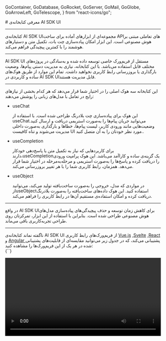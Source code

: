   GoContainer,
  GoDatabase,
  GoRocket,
  GoServer,
  GoMail,
  GoGlobe,
  GoArrowLeft,
  GoTelescope,
} from "react-icons/go";


<Layout>
<Head>
<title>مستندات AI SDK UI - لیارا</title>
<meta property="og:title" content="مستندات خدمات رایانش ابری لیارا" />
<meta property="og:description" content=" مستندات مربوط به آشنایی با AI SDK UI با سرویس هوش مصنوعی لیارا "  />
<meta property="og:image" content="https://media.liara.ir/logos/liara-poster.jpg" />
</Head>
# معرفی کتابخانه‌ی AI SDK UI
<hr className="mb-2" />
کتابخانه‌ی <Important>AI SDK UI</Important>مجموعه‌ای از ابزارهای آماده برای ساخت APIهای تعاملی مبتنی بر هوش مصنوعی است. این ابزار امکان پیاده‌سازی چت بات، تکمیل متن و دستیارهای هوشمند را با کمترین پیچیدگی فراهم می‌کند.
<hr className="mb-2" />
<Important>َAI SDK UI</Important> مستقل از فریم‌ورک خاصی توسعه داده شده و به‌سادگی در پروژه‌های مختلف قابل استفاده می‌باشد. با این کتابخانه، نیازی به مدیریت دستی پیام‌ها، وضعیت بارگذاری یا بروزرسانی رابط کاربری نخواهید داشت. تمام این موارد از طریق هوک‌های ساده و کاربردی در<Important>
 AI SDK UI</Important>قابل مدیریت هستند.
<hr className="mb-2" />
<Section id="multi-step-calls" title="هوک‌های کلیدی" />
این کتابخانه سه هوک اصلی را در اختیار شما قرار می‌دهد که هر کدام بخشی از نیازهای رایج در تعامل با مدل‌های زبانی را پوشش می‌دهند:

<div className="h-2" />
<ul>
<li><Important>useChat</Important></li>
<p>
این هوک برای پیاده‌سازی چت بلادرنگ طراحی شده است. با استفاده از <Important>useChat</Important>می‌توانید جریان پیام‌ها را به‌صورت استریمی دریافت و ارسال کنید. وضعیت‌هایی مانند ورودی کاربر، لیست پیام‌ها، خطاها و بارگذاری به‌صورت داخلی مدیریت می‌شوند و تناه کافیست UI مورد نظر خودتان را به آن متصل کنید..
</p>
<li><Important>useCompletion</Important></li>
<p>
برای کاربردهایی که نیاز به تکمیل متن یا پاسخ‌دهی خودکار دارند،<Important>useCompletion</Important>یک گزینه‌ی ساده و کاراآمد می‌باشد. این هوک پرامپت ورودی را دریافت کرده و پاسخ‌ها را به‌صورت استریمی و مرحله‌به‌مرحله در اختیار شما قرار می‌دهد. همزمان، رابط کاربری شما را با هر تغییر بروزرسانی می‌کند.
</p>
<li><Important>useObject</Important></li>
<p>
در مواردی که مدل، خروجی را به‌صورت ساخت‌یافته تولید می‌کند، می‌توانید از<Important>useObject</Important>استفاده کنید. این هوک داده‌های ساخت‌یافته را به‌صورت بلادرنگ دریافت کرده و امکان استفاده‌ی مستقیم آن‌ها در رابط کاربری را فراهم می‌کند.
</p>
</ul>
<div className="h-2" />
<hr className="mb-2" />

در واقع <Important>AI SDK UI</Important>برای کاهش زمان توسعه و حذف پیچیدگی‌های پیاده‌سازی مدل‌های هوش مصنوعی طراحی شده است. بنابراین با استفاده از این ابزار، تمرکزتان روی طراحی تجربه‌کاربری باقی می‌ماند.
<div className="h-2" />
<hr className="mb-2" />
<Section id="multi-step-calls" title="پشتیبانی از فریم‌ورک‌های UI" />
ناگفته نماند کتابخانه‌ی <Important>AI SDK UI</Important> از فریم‌ورک‌های رابط کاربری <a href="https://vuejs.org/" class="text-[#2196f3]">Vue.js</a> ,<a href="https://svelte.dev/" class="text-[#2196f3]">Svelte</a> ,<a href="https://react.dev/" class="text-[#2196f3]">React</a> و <a href="https://angular.dev/" class="text-[#2196f3]">Angular </a> پشتیبانی می‌کند، که در جدول زیر می‌توانید مقایسه‌ای از قابلیت‌های پشتیبانی شده در هر یک از این فریم‌ورک‌ها را مشاهده کنید:

<div dir='ltr'>
    <Highlight className="js">
        {``}
    </Highlight>
</div>
<div className="h-2" />

<div className="h-2" />  
<img src="https://media.liara.ir/" alt=""/>
<div className="h-2" />  


<video
  src="https://media.liara.ir/"
  controls="controls"
  className="block w-full"
  width="100%"
/>

</Layout>